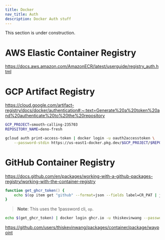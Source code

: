 ```yaml
---
title: Docker
nav_title: Auth
description: Docker Auth stuff
---
```


<Note type="warning" fill>
  This section is under construction.
</Note>

# AWS Elastic Container Registry

https://docs.aws.amazon.com/AmazonECR/latest/userguide/registry_auth.html

# GCP Artifact Registry

https://cloud.google.com/artifact-registry/docs/docker/authentication#:~:text=Generate%20a%20token%20and%20authenticate%20to%20the%20repository

```bash
GCP_PROJECT=smooth-calling-235703
REPOSITORY_NAME=deno-fresh

gcloud auth print-access-token | docker login -u oauth2accesstoken \
    --password-stdin https://us-east1-docker.pkg.dev/$GCP_PROJECT/$REPOSITORY_NAME
```

# GitHub Container Registry

https://docs.github.com/en/packages/working-with-a-github-packages-registry/working-with-the-container-registry

```zsh
function get_ghcr_token() {
    echo $(op item get "github" --format=json --fields label=CR_PAT | jq -r ".value")
}
```

> **Note**: This uses the 1password cli, `op`.

```bash
echo $(get_ghcr_token) | docker login ghcr.io -u thiskevinwang --password-stdin
```

https://github.com/users/thiskevinwang/packages/container/package/waypoint
